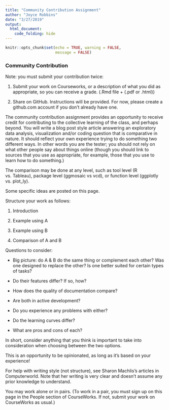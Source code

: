 ```yaml
---
title: "Community Contribution Assignment"
author: "Joyce Robbins"
date: "3/27/2019"
output:
  html_document:
    code_folding: hide
---
```


```r
knitr::opts_chunk$set(echo = TRUE, warning = FALSE, 
                      message = FALSE)
```

### Community Contribution

Note: you must submit your contribution twice:

1) Submit your work on Courseworks, or a description of what you did as appropriate, so you can receive a grade. (.Rmd file + (.pdf or .html))

2) Share on GitHub. Instructions will be provided. For now, please create a github.com account if you don't already have one.

The community contribution assignment provides an opportunity to receive credit for contributing to the collective learning of the class, and perhaps beyond. You will write a blog post style article answering an exploratory data analysis, visualization and/or coding question that is comparative in nature. It should reflect your own experience trying to do something two different ways. In other words you are the tester; you should not rely on what other people say about things online (though you should link to sources that you use as appropriate, for example, those that you use to learn how to do something.) 

The comparison may be done at any level, such as tool level (R vs. Tableau), package level (ggmosaic vs vcd), or function level (ggplotly vs. plot_ly).

Some specific ideas are posted on this page.

Structure your work as follows:

1. Introduction

2. Example using A

3. Example using B

4. Comparison of A and B 

Questions to consider:

* Big picture: do A & B do the same thing or complement each other? Was one designed to replace the other? Is one better suited for certain types of tasks?

* Do their features differ? If so, how?

* How does the quality of documentation compare?

* Are both in active development?

* Do you experience any problems with either?

* Do the learning curves differ?

* What are pros and cons of each?

In short, consider anything that you think is important to take into consideration when choosing between the two options.

This is an opportunity to be opinionated, as long as it's based on your experience! 

For help with writing style (not structure), see Sharon Machlis's articles in Computerworld. Note that her writing is very clear and doesn't assume any prior knowledge to understand. 

You may work alone or in pairs. (To work in a pair, you must sign up on this page in the People section of CourseWorks. If not, submit your work on CourseWorks as usual.)

